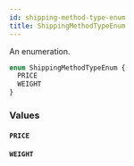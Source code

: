 ```yaml
---
id: shipping-method-type-enum
title: ShippingMethodTypeEnum
---
```



An enumeration.

```graphql
enum ShippingMethodTypeEnum {
  PRICE
  WEIGHT
}
```


### Values

#### `PRICE` 




#### `WEIGHT` 






